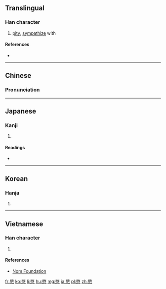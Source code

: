 ==Translingual==

===Han character===
{{Han char|rn=61|rad=心|as=09|sn=13|four=78334|canj=RKP|ids=⿱敃心}}

# [[pity]], [[sympathize]] with

====References====
* {{Han ref|kx=0394.190|dkj=10919|dj=0730.260|hdz=42325.070|uh=610D|ud=24845|bh=B75D|bd=46941}}

----

==Chinese==
{{zh-forms}}

===Pronunciation===
{{zh-pron
|m=mǐn
|c=man5
|mc=y
|oc=y
|ma=
|cat=v
}}

----

==Japanese==

===Kanji===
{{ja-kanji|grade=|rs=心09}}

# {{defn|lang=ja|sort=心09}}

====Readings====
* {{ja-readings|on=[[びん]] (bin), [[みん]] (min)|kun=[[あわれむ]] (awaremu)}}

----

==Korean==

===Hanja===
{{ko-hanja|hangeul=민|eumhun=|rv=min|mr=min|y=min}}

# {{defn|lang=ko|sort=心09}}

----

==Vietnamese==

===Han character===
{{vi-readings|rs=心09|hanviet=[[mẫn]], [[thế]]}}

# {{defn|lang=vi|sort=心09}}

====References====
* [http://nomfoundation.org/common/nom_details.php?codepoint=610d Nom Foundation]

[[fr:愍]]
[[ko:愍]]
[[li:愍]]
[[hu:愍]]
[[mg:愍]]
[[ja:愍]]
[[pl:愍]]
[[zh:愍]]